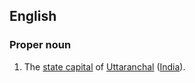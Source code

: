{{also|Dehradun}}
==English==

===Proper noun===
{{en-proper noun|head=Dehra Dun}}

# The [[state capital]] of [[Uttaranchal]] ([[India]]).